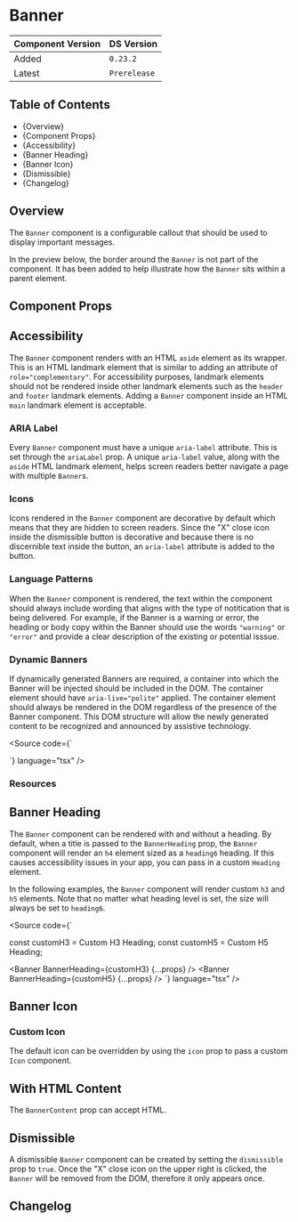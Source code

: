 

<Meta of={BannerStories} />

# Banner

| Component Version | DS Version   |
| ----------------- | ------------ |
| Added             | `0.23.2`     |
| Latest            | `Prerelease` |

## Table of Contents

- {<Link href="#overiew" target="_self">Overview</Link>}
- {<Link href="#component-props" target="_self">Component Props</Link>}
- {<Link href="#accessibility" target="_self">Accessibility</Link>}
- {<Link href="#Banner-heading" target="_self">Banner Heading</Link>}
- {<Link href="#Banner-icon" target="_self">Banner Icon</Link>}
- {<Link href="#dismissible" target="_self">Dismissible</Link>}
- {<Link href="#changelog" target="_self">Changelog</Link>}

## Overview

<Description of={BannerStories} />

The `Banner` component is a configurable callout that should be used to
display important messages.

In the preview below, the border around the `Banner` is not part of the
component. It has been added to help illustrate how the `Banner` sits
within a parent element.

## Component Props

<Canvas of={BannerStories.WithControls} />

<ArgTypes of={BannerStories.WithControls} />

## Accessibility

The `Banner` component renders with an HTML `aside` element as its
wrapper. This is an HTML landmark element that is similar to adding an attribute
of `role="complementary"`. For accessibility purposes, landmark elements should
not be rendered inside other landmark elements such as the `header` and `footer`
landmark elements. Adding a `Banner` component inside an HTML `main`
landmark element is acceptable.

### ARIA Label

Every `Banner` component must have a unique `aria-label` attribute. This
is set through the `ariaLabel` prop. A unique `aria-label` value, along with the
`aside` HTML landmark element, helps screen readers better navigate a page with
multiple `Banner`s.

### Icons

Icons rendered in the `Banner` component are decorative by default which
means that they are hidden to screen readers. Since the "X" close icon inside
the dismissible button is decorative and because there is no discernible text
inside the button, an `aria-label` attribute is added to the button.

### Language Patterns

When the `Banner` component is rendered, the text within the component
should always include wording that aligns with the type of notitication that is
being delivered. For example, if the Banner is a warning or error, the
heading or body copy within the Banner should use the words `"warning"` or
`"error"` and provide a clear description of the existing or potential isssue.

### Dynamic Banners

If dynamically generated Banners are required, a container into which the
Banner will be injected should be included in the DOM. The container
element should have `aria-live="polite"` applied. The container element should
always be rendered in the DOM regardless of the presence of the Banner
component. This DOM structure will allow the newly generated content to be
recognized and announced by assistive technology.

<Source
  code={`
<div aria-live="polite">
  <Banner {...props} />
</div>
`}
  language="tsx"
/>

### Resources

## Banner Heading

The `Banner` component can be rendered with and without a heading. By
default, when a title is passed to the `BannerHeading` prop, the
`Banner` component will render an `h4` element sized as a `heading6`
heading. If this causes accessibility issues in your app, you can pass in a
custom `Heading` element.

<Canvas of={BannerStories.TypeVariants} />

In the following examples, the `Banner` component will render custom `h3`
and `h5` elements. Note that no matter what heading level is set, the size will
always be set to `heading6`.

<Source
  code={`

const customH3 = <Heading level="h3">Custom H3 Heading</Heading>;
const customH5 = <Heading level="h5">Custom H5 Heading</Heading>;

<Banner BannerHeading={customH3} {...props} />
<Banner BannerHeading={customH5} {...props} />
`} language="tsx" />

<Canvas of={BannerStories.CustomBannerHeading} />

## Banner Icon

### Custom Icon

The default icon can be overridden by using the `icon` prop to pass a custom `Icon` component.

<Canvas of={BannerStories.CustomIcon} />

## With HTML Content

The `BannerContent` prop can accept HTML.

<Canvas of={BannerStories.HTMLContent} />

## Dismissible

A dismissible `Banner` component can be created by setting the
`dismissible` prop to `true`. Once the "X" close icon on the upper right is
clicked, the `Banner` will be removed from the DOM, therefore it only
appears once.

<Canvas of={BannerStories.Dismissible} />

## Changelog

<ComponentChangelogTable changelogData={changelogData} />

